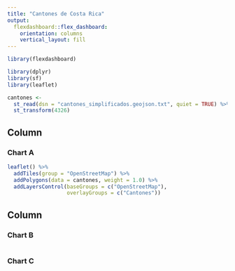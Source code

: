 ---
title: "Cantones de Costa Rica"
output: 
  flexdashboard::flex_dashboard:
    orientation: columns
    vertical_layout: fill
---

```{r setup, include=FALSE}
library(flexdashboard)
```

```{r carga de paquetes}
library(dplyr)
library(sf)
library(leaflet)
```
```{r lectura de datos}
cantones <- 
  st_read(dsn = "cantones_simplificados.geojson.txt", quiet = TRUE) %>%
  st_transform(4326)

```


Column {data-width=500}
-----------------------------------------------------------------------

### Chart A

```{r}
leaflet() %>%
  addTiles(group = "OpenStreetMap") %>%
  addPolygons(data = cantones, weight = 1.0) %>%
  addLayersControl(baseGroups = c("OpenStreetMap"),
                   overlayGroups = c("Cantones"))
```

Column {data-width=350}
-----------------------------------------------------------------------

### Chart B

```{r}

```

### Chart C

```{r}

```

